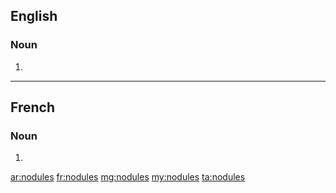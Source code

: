 ==English==

===Noun===
{{head|en|plural}}

# {{plural of|nodule|lang=en}}

----

==French==

===Noun===
{{head|fr|plural}}

# {{plural of|nodule|lang=fr}}

[[ar:nodules]]
[[fr:nodules]]
[[mg:nodules]]
[[my:nodules]]
[[ta:nodules]]